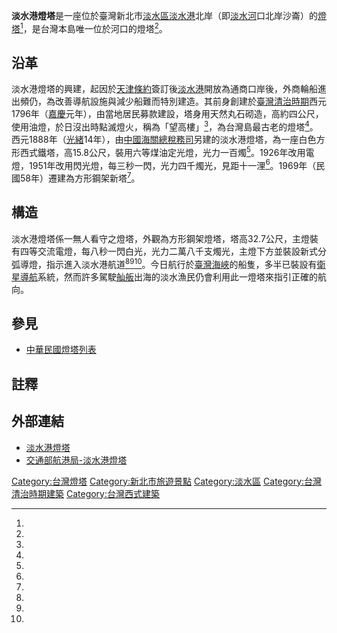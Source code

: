 {{Infobox_lighthouse
|name           = 淡水港燈塔
|image_name     = 淡水港燈塔.JPG
|caption        = [[淡水河|淡水河]]畔的淡水港燈塔與遠方的[[觀音山_(新北市)|觀音山]]
|location       ={{ROC-TW}}[[新北市|新北市]][[淡水區|淡水區]][[淡水港|淡水港]]
|pushpin_map    = Taiwan
|pushpin_map_caption = 淡水港燈塔的位置
|yearbuilt      = 1888年
|construction   = 白色方形構架鐵塔
|height         = 32.7公尺
|focalheight    = 35.2公尺
|intensity      = 28,000支燭光
|range          = 16.6浬
|characteristic = 白閃光，8秒
|managingagent  = [[交通部航港局|中華民國交通部航港局]]
}}

'''淡水港燈塔'''是一座位於臺灣新北市[[淡水區|淡水區]][[淡水港|淡水港]]北岸（即[[淡水河|淡水河]]口北岸沙崙）的[[燈塔|燈塔]]<ref name="交通部航港局"/>，是台灣本島唯一位於河口的燈塔<ref name="潘云薇"/>。

== 沿革 ==
淡水港燈塔的興建，起因於[[天津條約|天津條約]]簽訂後[[淡水港|淡水港]]開放為通商口岸後，外商輪船進出頻仍，為改善導航設施與減少船難而特別建造。其前身創建於[[臺灣清治時期|臺灣清治時期]]西元1796年（[[嘉慶|嘉慶]]元年），由當地居民募款建設，塔身用天然丸石砌造，高約四公尺，使用油燈，於日沒出時點滅燈火，稱為「望高樓」<ref name="望高燈塔"/>，為台灣島最古老的燈塔<ref name="交通部觀光局"/>。西元1888年（[[光緒|光緒]]14年），由[[中國海關總稅務司|中國海關總稅務司]]另建的淡水港燈塔，為一座白色方形西式鐵塔，高15.8公尺，裝用六等煤油定光燈，光力一百燭<ref name="望高燈塔"/>。1926年改用電燈，1951年改用閃光燈，每三秒一閃，光力四千燭光，見距十一浬<ref name="望高燈塔"/>。1969年（民國58年）遷建為方形鋼架新塔<ref name="交通部觀光局"/>。

== 構造 ==
淡水港燈塔係一無人看守之燈塔，外觀為方形鋼架燈塔，塔高32.7公尺，主燈裝有四等交流電燈，每八秒一閃白光，光力二萬八千支燭光，主燈下方並裝設新式分弧導燈，指示進入淡水港航道<ref name="交通部航港局"/><ref name="燈塔巡禮"/><ref name="望高燈塔"/>。今日航行於[[臺灣海峽|臺灣海峽]]的船隻，多半已裝設有[[衛星導航|衛星導航]]系統，然而許多駕駛[[舢舨|舢舨]]出海的淡水漁民仍會利用此一燈塔來指引正確的航向。

== 參見 ==
*[[中華民國燈塔列表|中華民國燈塔列表]]

== 註釋 ==
{{Reflist| refs=

<ref name="望高燈塔">{{cite web|language=zh-tw|url=http://library.taiwanschoolnet.org/cyberfair2010/aquamarine/pageB/B1.htm|title=漁．佑--望高燈塔|author=|publisher=taiwanschoolnet|date=|accessdate=2015-07-22|archive-date=2016-03-05|archive-url=https://web.archive.org/web/20160305122806/http://library.taiwanschoolnet.org/cyberfair2010/aquamarine/pageB/B1.htm|dead-url=no}}</ref>

<ref name="交通部航港局">{{cite web|language=zh-tw|url=https://lighthouse.motcmpb.gov.tw/lighthouse_3_13.html|title=淡水港燈塔|author=|publisher=交通部航港局|date=2014-07-07|accessdate=2015-07-22|archive-date=2021-01-22|archive-url=https://web.archive.org/web/20210122060021/https://lighthouse.motcmpb.gov.tw/lighthouse_3_13.html|dead-url=no}}</ref>

<ref name="交通部觀光局">{{cite web|language=zh-tw|url=http://taiwan.net.tw/m1.aspx?sNo=0001091&id=A12-00195|title=旅遊景點 > 觀光景點 > 新北市 > 淡水港燈塔|author=|publisher=交通部觀光局|date=2014-11-19|accessdate=2015-07-22|archive-date=2021-01-17|archive-url=https://web.archive.org/web/20210117125425/https://www.taiwan.net.tw/m1.aspx?sno=0001091&id=a12-00195|dead-url=no}}</ref>

<ref name="潘云薇">{{cite web|language=zh-tw|url=http://www.nlpi.edu.tw/PublishArticle.aspx?KeyID=da6056c0-a5a6-4eab-a0db-298230298671|title=海關博物館 開門見山話關務|author=潘云薇|publisher=《書香遠傳》月刊第108期|date=|accessdate=2015-07-22|archive-date=2019-05-23|archive-url=https://web.archive.org/web/20190523052818/https://www.nlpi.edu.tw/PublishArticle.aspx?KeyID=da6056c0-a5a6-4eab-a0db-298230298671|dead-url=yes}}</ref>

<ref name="燈塔巡禮">{{cite web|language=zh-tw|url=http://1076136.wit.com.tw/|title=燈塔巡禮|author=|publisher=|date=|accessdate=2015-07-22|archive-date=2016-03-04|archive-url=https://web.archive.org/web/20160304115638/http://1076136.wit.com.tw/|dead-url=no}}</ref>
}}

==外部連結== 
{{commonscat|Tamsui Harbor Lighthouse}}
*[http://wshnt.kuas.edu.tw/sundayasp2/g4/new_page_6.htm 淡水港燈塔] {{Wayback|url=http://wshnt.kuas.edu.tw/sundayasp2/g4/new_page_6.htm |date=20200622222414 }}
*[https://lighthouse.motcmpb.gov.tw/lighthouse_3_13.html 交通部航港局-淡水港燈塔] {{Wayback|url=https://lighthouse.motcmpb.gov.tw/lighthouse_3_13.html |date=20210122060021 }}

{{臺灣燈塔}}

[[Category:台灣燈塔|Category:台灣燈塔]]
[[Category:新北市旅遊景點|Category:新北市旅遊景點]]
[[Category:淡水區|Category:淡水區]]
[[Category:台灣清治時期建築|Category:台灣清治時期建築]]
[[Category:台灣西式建築|Category:台灣西式建築]]